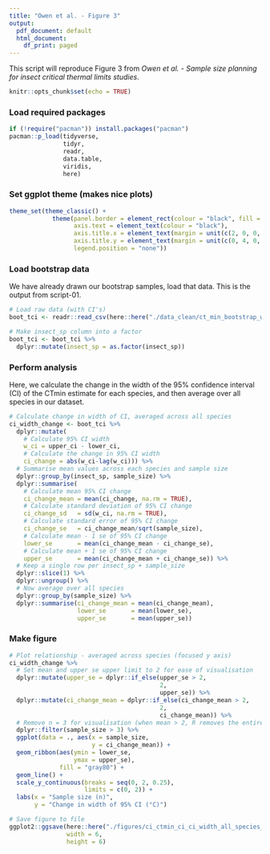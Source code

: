 ```yaml
---
title: "Owen et al. - Figure 3"
output:
  pdf_document: default
  html_document:
    df_print: paged
---
```


This script will reproduce Figure 3 from *Owen et al. - Sample size planning for insect critical thermal limits studies*. 

```r
knitr::opts_chunk$set(echo = TRUE)
```

### Load required packages 

```r
if (!require("pacman")) install.packages("pacman")
pacman::p_load(tidyverse, 
               tidyr,
               readr,
               data.table,
               viridis,
               here)
```

### Set ggplot theme (makes nice plots)

```r
theme_set(theme_classic() +
            theme(panel.border = element_rect(colour = "black", fill = NA),
                  axis.text = element_text(colour = "black"),
                  axis.title.x = element_text(margin = unit(c(2, 0, 0, 0), "mm")),
                  axis.title.y = element_text(margin = unit(c(0, 4, 0, 0), "mm")),
                  legend.position = "none"))
```

### Load bootstrap data 

We have already drawn our bootstrap samples, load that data. This is the output from script-01.

```r
# Load raw data (with CI's)
boot_tci <- readr::read_csv(here::here("./data_clean/ct_min_bootstrap_with_ci.csv"))

# Make insect_sp column into a factor 
boot_tci <- boot_tci %>%
  dplyr::mutate(insect_sp = as.factor(insect_sp))
```

### Perform analysis

Here, we calculate the change in the width of the 95% confidence interval (CI) of the CTmin estimate for each species, and then average over all species in our dataset. 

```r
# Calculate change in width of CI, averaged across all species 
ci_width_change <- boot_tci %>%
  dplyr::mutate(
    # Calculate 95% CI width 
    w_ci = upper_ci - lower_ci,
    # Calculate the change in 95% CI width
    ci_change = abs(w_ci-lag(w_ci))) %>%
  # Summarise mean values across each species and sample size 
  dplyr::group_by(insect_sp, sample_size) %>%
  dplyr::summarise(
    # Calculate mean 95% CI change
    ci_change_mean = mean(ci_change, na.rm = TRUE),
    # Calculate standard deviation of 95% CI change
    ci_change_sd   = sd(w_ci, na.rm = TRUE),
    # Calculate standard error of 95% CI change
    ci_change_se   = ci_change_mean/sqrt(sample_size),
    # Calculate mean - 1 se of 95% CI change
    lower_se       = mean(ci_change_mean - ci_change_se),
    # Calculate mean + 1 se of 95% CI change
    upper_se       = mean(ci_change_mean + ci_change_se)) %>%
  # Keep a single row per insect_sp + sample_size 
  dplyr::slice(1) %>%
  dplyr::ungroup() %>%
  # Now average over all species
  dplyr::group_by(sample_size) %>%
  dplyr::summarise(ci_change_mean = mean(ci_change_mean),
                   lower_se       = mean(lower_se),
                   upper_se       = mean(upper_se))
```

### Make figure 

```r
# Plot relationship - averaged across species (focused y axis)
ci_width_change %>%
  # Set mean and upper se upper limit to 2 for ease of visualisation 
  dplyr::mutate(upper_se = dplyr::if_else(upper_se > 2, 
                                          2, 
                                          upper_se)) %>%
  dplyr::mutate(ci_change_mean = dplyr::if_else(ci_change_mean > 2, 
                                          2, 
                                          ci_change_mean)) %>%
  # Remove n = 3 for visualisation (when mean > 2, R removes the entire line)
  dplyr::filter(sample_size > 3) %>%
  ggplot(data = ., aes(x = sample_size, 
                       y = ci_change_mean)) +
  geom_ribbon(aes(ymin = lower_se, 
                  ymax = upper_se),
              fill = "gray80") +
  geom_line() + 
  scale_y_continuous(breaks = seq(0, 2, 0.25), 
                     limits = c(0, 2)) +
  labs(x = "Sample size (n)",
       y = "Change in width of 95% CI (°C)") 

```

```r
# Save figure to file 
ggplot2::ggsave(here::here("./figures/ci_ctmin_ci_ci_width_all_species_focus.png"), 
                width = 6, 
                height = 6)
```

